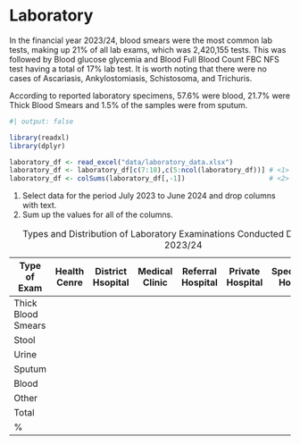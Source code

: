 # Laboratory {.unnumbered}

In the financial year 2023/24, blood smears were the most common lab tests, making up 21% of all lab exams, which was 2,420,155 tests. This was followed by Blood glucose glycemia and Blood Full Blood Count FBC NFS test having a total of 17% lab test. It is worth noting that there were no cases of Ascariasis, Ankylostomiasis, Schistosoma, and Trichuris.

According to reported laboratory specimens, 57.6% were blood, 21.7% were Thick Blood Smears and 1.5% of the samples were from sputum.

```r
#| output: false

library(readxl)
library(dplyr)

laboratory_df <- read_excel("data/laboratory_data.xlsx")
laboratory_df <- laboratory_df[c(7:18),c(5:ncol(laboratory_df))] # <1>
laboratory_df <- colSums(laboratory_df[,-1])                     # <2>

```

1.  Select data for the period July 2023 to June 2024 and drop columns with text.
2.  Sum up the values for all of the columns.

| Type of Exam       | Health Cenre | District Hsopital | Medical Clinic | Referral Hospital | Private Hospital | Specialised Hospital | Total |
|--------------------|--------------|-------------------|----------------|-------------------|------------------|----------------------|-------|
| Thick Blood Smears |              |                   |                |                   |                  |                      |       |
| Stool              |              |                   |                |                   |                  |                      |       |
| Urine              |              |                   |                |                   |                  |                      |       |
| Sputum             |              |                   |                |                   |                  |                      |       |
| Blood              |              |                   |                |                   |                  |                      |       |
| Other              |              |                   |                |                   |                  |                      |       |
| Total              |              |                   |                |                   |                  |                      |       |
| \%                 |              |                   |                |                   |                  |                      |       |

: Types and Distribution of Laboratory Examinations Conducted During the FY 2023/24
